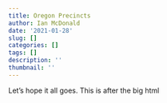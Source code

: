 ```yaml
---
title: Oregon Precincts
author: Ian McDonald
date: '2021-01-28'
slug: []
categories: []
tags: []
description: ''
thumbnail: ''
---
```


Let's hope it all goes.  This is after the big html